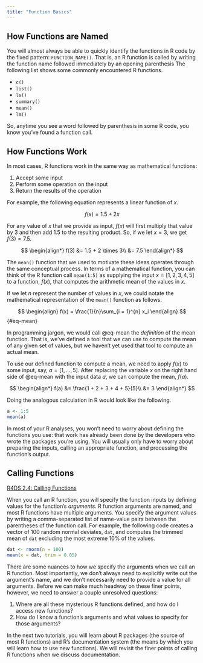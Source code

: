 ---
title: "Function Basics"
---

## How Functions are Named

You will almost always be able to quickly identify the functions in R code by the fixed pattern: `FUNCTION_NAME()`. That
is, an R function is called by writing the function name followed immediately by an opening parenthesis The following
list shows some commonly encountered R functions.

- `c()`
- `list()`
- `ls()`
- `summary()`
- `mean()`
- `lm()`

So, anytime you see a word followed by parenthesis in some R code, you know you've found a function call.

## How Functions Work

In most cases, R functions work in the same way as mathematical functions:

1. Accept some input
1. Perform some operation on the input
1. Return the results of the operation

For example, the following equation represents a linear function of $x$. 

$$
f(x) = 1.5 + 2x
$$

For any value of $x$ that we provide as input, $f(x)$ will first multiply that value by 3 and then add 1.5 to the
resulting product. So, if we let $x = 3$, we get $f(3) = 7.5$.

$$
\begin{align*}
f(3) &= 1.5 + 2 \times 3\\
&= 7.5
\end{align*}
$$

The `mean()` function that we used to motivate these ideas operates through the same conceptual process. In terms of a
mathematical function, you can think of the R function call `mean(1:5)` as supplying the input $x = [1, 2, 3, 4, 5]$ to
a function, $f(x)$, that computes the arithmetic mean of the values in $x$.

If we let $n$ represent the number of values in $x$, we could notate the mathematical representation of the `mean()`
function as follows.

$$
\begin{align}
f(x) = \frac{1}{n}\sum_{i = 1}^{n} x_i
\end{align}
$$ {#eq-mean}

In programming jargon, we would call @eq-mean the *definition* of the mean function. That is, we've defined a tool that 
we can use to compute the mean of any given set of values, but we haven't yet used that tool to compute an actual mean.

To use our defined function to compute a mean, we need to apply $f(x)$ to some input, say, $a = [1, \ldots, 5]$. After
replacing the variable $x$ on the right hand side of @eq-mean with the input data $a$, we can compute the mean, $f(a)$.

$$
\begin{align*}
f(a) &= \frac{1 + 2 + 3 + 4 + 5}{5}\\
&= 3
\end{align*}
$$

Doing the analogous calculation in R would look like the following.

```{r}
a <- 1:5
mean(a)
```

In most of your R analyses, you won't need to worry about defining the functions you use: that work has already been done
by the developers who wrote the packages you're using. You will usually only have to worry about preparing the inputs,
calling an appropriate function, and processing the function's output. 

## Calling Functions 

::: {.column-margin}

:::: reading

[R4DS 2.4: Calling Functions](https://r4ds.hadley.nz/workflow-basics.html#calling-functions)

::::

:::

When you call an R function, you will specify the function inputs by defining values for the function's *arguments*. R
function arguments are named, and most R functions have multiple arguments. You specify the argument values by writing
a comma-separated list of name-value pairs between the parentheses of the function call. For example, the following code
creates a vector of 100 random normal deviates, `dat`, and computes the trimmed mean of `dat` excluding the most extreme
10% of the values.

```{r}
dat <- rnorm(n = 100)
mean(x = dat, trim = 0.05)
```

There are some nuances to how we specify the arguments when we call an R function. Most importantly, we don't always
need to explicitly write out the argument's name, and we don't necessarily need to provide a value for all arguments.
Before we can make much headway on these finer points, however, we need to answer a couple unresolved questions:

1. Where are all these mysterious R functions defined, and how do I access new functions? 
1. How do I know a function's arguments and what values to specify for those arguments? 

In the next two tutorials, you will learn about R packages (the source of most R functions) and R's documentation system
(the means by which you will learn how to use new functions). We will revisit the finer points of calling R functions 
when we discuss documentation.
